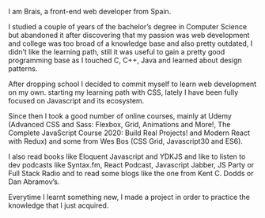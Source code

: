 <Bio>


I am Brais, a <span>front-end</span> web developer from Spain.

I studied a couple of years of the bachelor’s degree in <span>Computer Science</span> but abandoned it after discovering that my passion was <span>web development</span> and college was too broad of a knowledge base and also pretty outdated, I didn’t like the learning path, still it was useful to gain a pretty good programming base as I touched C, C++, Java and learned about <span>design patterns</span>.

After dropping school I decided to commit myself to learn web development <span>on my own</span>. starting my learning path with <span>CSS</span>, lately I have been fully focused on <span>Javascript</span> and its ecosystem.

Since then I took a good number of <span>online courses</span>, mainly at Udemy (Advanced CSS and Sass: Flexbox, Grid, Animations and More!, The Complete JavaScript Course 2020: Build Real Projects! and Modern React with Redux) and some from Wes Bos (CSS Grid, Javascript30 and ES6).

I also read <span>books</span> like Eloquent Javascript and YDKJS and like to listen to dev <span>podcasts</span> like Syntax.fm, React Podcast, Javascript Jabber, JS Party or Full Stack Radio and to read some <span>blogs</span> like the one from Kent C. Dodds or Dan Abramov’s.

Everytime I learnt something new, I made a <span>project</span> in order to practice the knowledge that I just acquired.

</Bio>


